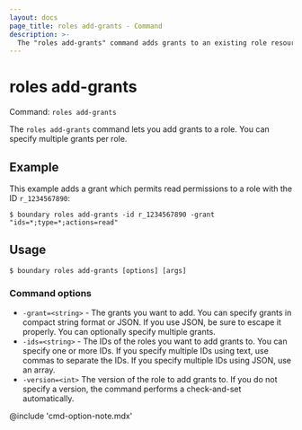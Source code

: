 ```yaml
---
layout: docs
page_title: roles add-grants - Command
description: >-
  The "roles add-grants" command adds grants to an existing role resource.
---
```


# roles add-grants

Command: `roles add-grants`

The `roles add-grants` command lets you add grants to a role.
You can specify multiple grants per role.

## Example

This example adds a grant which permits read permissions to a role with the ID `r_1234567890`:

```shell-session
$ boundary roles add-grants -id r_1234567890 -grant "ids=*;type=*;actions=read"
```

## Usage

<CodeBlockConfig hideClipboard>

```shell-session
$ boundary roles add-grants [options] [args]
```

</CodeBlockConfig>

### Command options

- `-grant=<string>` - The grants you want to add.
You can specify grants in compact string format or JSON.
If you use JSON, be sure to escape it properly.
You can optionally specify multiple grants.
- `-ids=<string>` - The IDs of the roles you want to add grants to.
You can specify one or more IDs.
If you specify multiple IDs using text, use commas to separate the IDs.
If you specify multiple IDs using JSON, use an array.
- `-version=<int>` The version of the role to add grants to.
If you do not specify a version, the command performs a check-and-set automatically.

@include 'cmd-option-note.mdx'